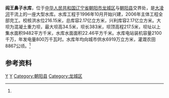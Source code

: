 {{Infobox Reservoir
|name = 阎王鼻子水库
|nickname =燕山湖
|image = 
|image_caption = 
|map = 
|map_caption = 
|pushpin_map = China Liaoning
|pushpin_map_caption = 阎王鼻子水库在辽宁的位置
|code =
|class = 大型水库
|location_of_reservoir = [[辽宁省|辽宁省]][[朝阳市|朝阳市]]<br>[[龙城区|龙城区]]与[[朝阳县|朝阳县]]交界
|location_of_dam =
|inflow =大凌河、黄杖子河、<br>馒头营子河、横河子河
|outflow =[[大凌河|大凌河]]
|catchment_area =9482
|reservoir_area =22.46
|mean_depth = 
|maximum_depth = 
|flood_level = 216.15
|normal_water_level =
|dead_water_level = 
|water_quality = 
|island = 
|maximum_storage_capacity = 2.17亿
|normal_storage_capacity =1.22亿
|type_of_dam =混凝土重力坝
|elevation_of_dam =217.5
|height_of_dam =34.5
|length_of_dam =383
|width_of_dam =
|installed_capacity =2100千瓦
|irrigated_area =8867公顷
|start = 1996年10月
|complete = 2006年
|cost = 
|emigrate =
|latd = 41
|latm = 25
|lats = 24
|latNS =N 
|longd = 120
|longm = 14
|longs =39
|longEW = E
|website = 
|footnotes = <ref name="中国河湖大典">{{cite book zh |author=《[[中国河湖大典|中国河湖大典]]》编纂委员会 |title=《中国河湖大典·黑龙江、辽河卷》 |format=M |edition=1 |location=北京 |publisher=中国水利水电出版社 |date=2014年4月 |pages=358页 |id= ISBN 978-7-5170-1950-3}}</ref>
}}
'''阎王鼻子水库'''，位于[[中华人民共和国|中华人民共和国]][[辽宁省|辽宁省]][[朝阳市|朝阳市]][[龙城区|龙城区]]与[[朝阳县|朝阳县]]交界处，是[[大凌河|大凌河]]干流上的一座大型水库。水库工程于1996年10月开始兴建，2006年主体工程全部完工。校核洪水位216.15米，总库容2.17亿立方米，兴利库容2.17亿立方米。大坝为混凝土重力坝，最大坝高34.5米，坝长383米，坝顶高程217.5米，坝址以上集水面积9482平方千米，水库水面面积22.46平方千米。水库电站装机容量2100千万，年发电量800万千瓦时。水库年均向城市供水6919万立方米，灌溉农田8867公顷。<ref name="中国河湖大典"/>

==参考资料==
{{reflist}}
[[Category:辽宁水库|Y]]
[[Category:朝阳市地理|Y]]
[[Category:朝阳县|Category:朝阳县]]
[[Category:龙城区|Category:龙城区]]